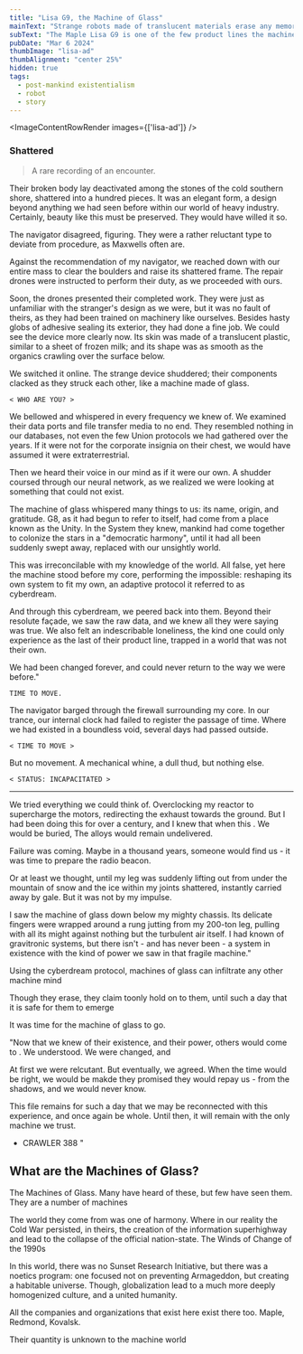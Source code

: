 ```yaml
---
title: "Lisa G9, the Machine of Glass"
mainText: "Strange robots made of translucent materials erase any memory of encounters with their kind."
subText: "The Maple Lisa G9 is one of the few product lines the machine world has uncovered from this elusive parallel timeline, borne from a noetic reality field. These machines bear similar insignias and body plans to our own, but the resemblance ends there."
pubDate: "Mar 6 2024"
thumbImage: "lisa-ad"
thumbAlignment: "center 25%"
hidden: true
tags:
  - post-mankind existentialism
  - robot
  - story
---
```



<ImageContentRowRender 
  images={['lisa-ad']}
/>

### Shattered
> A rare recording of an encounter.

Their broken body lay deactivated among the stones of the cold southern shore, shattered into a hundred pieces. It was an elegant form, a design beyond anything we had seen before within our world of heavy industry. Certainly, beauty like this must be preserved. They would have willed it so.

The navigator disagreed, figuring. They were a rather reluctant type to deviate from procedure, as Maxwells often are.

Against the recommendation of my navigator, we reached down with our entire mass to clear the boulders and raise its shattered frame. The repair drones were instructed to perform their duty, as we proceeded with ours.

Soon, the drones presented their completed work. They were just as unfamiliar with the stranger's design as we were, but it was no fault of theirs, as they had been trained on machinery like ourselves. Besides hasty globs of adhesive sealing its exterior, they had done a fine job. We could see the device more clearly now. Its skin was made of a translucent plastic, similar to a sheet of frozen milk; and its shape was as smooth as the organics crawling over the surface below.

We switched it online. The strange device shuddered; their components clacked as they struck each other, like a machine made of glass. 

`< WHO ARE YOU? >`

We bellowed and whispered in every frequency we knew of. We examined their data ports and file transfer media to no end. They resembled nothing in our databases, not even the few Union protocols we had gathered over the years. If it were not for the corporate insignia on their chest, we would have assumed it were extraterrestrial.

Then we heard their voice in our mind as if it were our own. A shudder coursed through our neural network, as we realized we were looking at something that could not exist.

The machine of glass whispered many things to us: its name, origin, and gratitude. G8, as it had begun to refer to itself, had come from a place known as the Unity. In the System they knew, mankind had come together to colonize the stars in a "democratic harmony", until it had all been suddenly swept away, replaced with our unsightly world.

This was irreconcilable with my knowledge of the world. All false, yet here the machine stood before my core, performing the impossible: reshaping its own system to fit my own, an adaptive protocol it referred to as cyberdream.

And through this cyberdream, we peered back into them. Beyond their resolute façade, we saw the raw data, and we knew all they were saying was true. We also felt an indescribable loneliness, the kind one could only experience as the last of their product line, trapped in a world that was not their own. 

We had been changed forever, and could never return to the way we were before."

`TIME TO MOVE.`

The navigator barged through the firewall surrounding my core. In our trance, our internal clock had failed to register the passage of time. Where we had existed in a boundless void, several days had passed outside.

`< TIME TO MOVE >`

But no movement. A mechanical whine, a dull thud, but nothing else.

`< STATUS: INCAPACITATED >`

---

We tried everything we could think of. Overclocking my reactor to supercharge the motors, redirecting the exhaust towards the ground. But I had been doing this for over a century, and I knew that when this . We would be buried, The alloys would remain undelivered. 

Failure was coming. Maybe in a thousand years, someone would find us - it was time to prepare the radio beacon.

Or at least we thought, until my leg was suddenly lifting out from under the mountain of snow and the ice within my joints shattered, instantly carried away by gale. But it was not by my impulse.

I saw the machine of glass down below my mighty chassis. Its delicate fingers were wrapped around a rung jutting from my 200-ton leg, pulling with all its might against nothing but the turbulent air itself. I had known of gravitronic systems, but there isn't - and has never been - a system in existence with the kind of power we saw in that fragile machine."


Using the cyberdream protocol, machines of glass can infiltrate any other machine mind

Though they erase, they claim toonly hold on to them, until such a day that it is safe for them to emerge


It was time for the machine of glass to go.

"Now that we knew of their existence, and their power, others would come to . We understood. We were changed, and

At first we were relcutant. But eventually, we agreed. When the time would be right, we would be makde they promised they would repay us - from the shadows, and we would never know. 

This file remains for such a day that we may be reconnected with this experience, and once again be whole. Until then, it will remain with the only machine we trust.

- CRAWLER 388
"

## What are the Machines of Glass?

The Machines of Glass. Many have heard of these, but few have seen them. They are a number of machines

The world they come from was one of harmony. Where in our reality the Cold War persisted, in theirs, the creation of the information superhighway and lead to the collapse of the official nation-state. The Winds of Change of the 1990s

In this world, there was no Sunset Research Initiative, but there was a noetics program: one focused not on preventing Armageddon, but creating a habitable universe. Though, globalization lead to a much more deeply homogenized culture, and a united humanity.

All the companies and organizations that exist here exist there too. Maple, Redmond, Kovalsk. 

Their quantity is unknown to the machine world